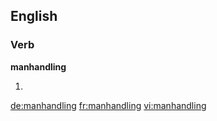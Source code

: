==English==

===Verb===
'''manhandling'''

# {{present participle of|[[manhandle]]}}

[[de:manhandling]]
[[fr:manhandling]]
[[vi:manhandling]]